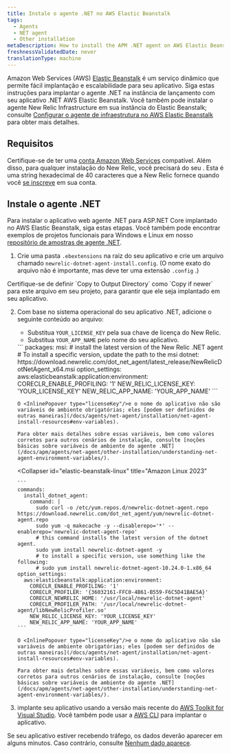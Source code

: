 ```yaml
---
title: Instale o agente .NET no AWS Elastic Beanstalk
tags:
  - Agents
  - NET agent
  - Other installation
metaDescription: How to install the APM .NET agent on AWS Elastic Beanstalk.
freshnessValidatedDate: never
translationType: machine
---
```


Amazon Web Services (AWS) [Elastic Beanstalk](https://aws.amazon.com/elasticbeanstalk) é um serviço dinâmico que permite fácil implantação e escalabilidade para seu aplicativo. Siga estas instruções para implantar o agente .NET na instância de lançamento com seu aplicativo .NET AWS Elastic Beanstalk. Você também pode instalar o agente New Relic Infrastructure em sua instância do Elastic Beanstalk; consulte [Configurar o agente de infraestrutura no AWS Elastic Beanstalk](/docs/infrastructure/install-infrastructure-agent/config-management-tools/configure-infrastructure-agent-aws-elastic-beanstalk/) para obter mais detalhes.

## Requisitos

Certifique-se de ter uma [conta Amazon Web Services](http://aws.amazon.com/elasticbeanstalk/) compatível. Além disso, para qualquer instalação do New Relic, você precisará do seu <InlinePopover type="licenseKey"/>. Esta é uma string hexadecimal de 40 caracteres que a New Relic fornece quando você [se inscreve](http://newrelic.com/signup "O link abre em uma nova janela") em sua conta.

## Instale o agente .NET

Para instalar o aplicativo web agente .NET para ASP.NET Core implantado no AWS Elastic Beanstalk, siga estas etapas. Você também pode encontrar exemplos de projetos funcionais para Windows e Linux em nosso [repositório de amostras de agente .NET](https://github.com/newrelic/newrelic-dotnet-examples/tree/main/elastic-beanstalk).

1. Crie uma pasta `.ebextensions` na raiz do seu aplicativo e crie um arquivo chamado `newrelic-dotnet-agent-install.config`. (O nome exato do arquivo não é importante, mas deve ter uma extensão `.config` .)

<Callout variant="important">
  Certifique-se de definir `Copy to Output Directory` como `Copy if newer` para este arquivo em seu projeto, para garantir que ele seja implantado em seu aplicativo.
</Callout>

2. Com base no sistema operacional do seu aplicativo .NET, adicione o seguinte conteúdo ao arquivo:

   * Substitua `YOUR_LICENSE_KEY` pela sua chave de licença do New Relic.
   * Substitua `YOUR_APP_NAME` pelo nome do seu aplicativo.

   <CollapserGroup>
     <Collapser
       id="elastic-beanstalk-windows"
       title="Windows"
     >
       ```
       packages:  
           msi:
             # install the latest version of the New Relic .NET agent
             # To install a specific version, update the path to the msi
             dotnet: https://download.newrelic.com/dot_net_agent/latest_release/NewRelicDotNetAgent_x64.msi
       option_settings:
           aws:elasticbeanstalk:application:environment:
             CORECLR_ENABLE_PROFILING: '1'
             NEW_RELIC_LICENSE_KEY: 'YOUR_LICENSE_KEY'
             NEW_RELIC_APP_NAME: 'YOUR_APP_NAME'
       ```

       O <InlinePopover type="licenseKey"/>e o nome do aplicativo não são variáveis de ambiente obrigatórias; eles [podem ser definidos de outras maneiras](/docs/agents/net-agent/installation/net-agent-install-resources#env-variables).

       Para obter mais detalhes sobre essas variáveis, bem como valores corretos para outros cenários de instalação, consulte [noções básicas sobre variáveis de ambiente do agente .NET](/docs/apm/agents/net-agent/other-installation/understanding-net-agent-environment-variables/).
     </Collapser>

     <Collapser
       id="elastic-beanstalk-linux"
       title="Amazon Linux 2023"
     >
       ```
       commands: 
         install_dotnet_agent:
           command: |
             sudo curl -o /etc/yum.repos.d/newrelic-dotnet-agent.repo https://download.newrelic.com/dot_net_agent/yum/newrelic-dotnet-agent.repo
             sudo yum -q makecache -y --disablerepo='*' --enablerepo='newrelic-dotnet-agent-repo'
             # this command installs the latest version of the dotnet agent.
             sudo yum install newrelic-dotnet-agent -y
             # to install a specific version, use something like the following:
             # sudo yum install newrelic-dotnet-agent-10.24.0-1.x86_64
       option_settings:
         aws:elasticbeanstalk:application:environment:
           CORECLR_ENABLE_PROFILING: '1'
           CORECLR_PROFILER: '{36032161-FFC0-4B61-B559-F6C5D41BAE5A}'
           CORECLR_NEWRELIC_HOME: '/usr/local/newrelic-dotnet-agent'
           CORECLR_PROFILER_PATH: '/usr/local/newrelic-dotnet-agent/libNewRelicProfiler.so'
           NEW_RELIC_LICENSE_KEY: 'YOUR_LICENSE_KEY'
           NEW_RELIC_APP_NAME: 'YOUR_APP_NAME'
       ```

       O <InlinePopover type="licenseKey"/>e o nome do aplicativo não são variáveis de ambiente obrigatórias; eles [podem ser definidos de outras maneiras](/docs/agents/net-agent/installation/net-agent-install-resources#env-variables).

       Para obter mais detalhes sobre essas variáveis, bem como valores corretos para outros cenários de instalação, consulte [noções básicas sobre variáveis de ambiente do agente .NET](/docs/apm/agents/net-agent/other-installation/understanding-net-agent-environment-variables/).
     </Collapser>
   </CollapserGroup>

3. implante seu aplicativo usando a versão mais recente do [AWS Toolkit for Visual Studio](https://aws.amazon.com/visualstudio/). Você também pode usar a [AWS CLI](https://docs.aws.amazon.com/cli/) para implantar o aplicativo.

Se seu aplicativo estiver recebendo tráfego, os dados deverão aparecer em alguns minutos. Caso contrário, consulte [Nenhum dado aparece](/docs/agents/net-agent/troubleshooting/no-data-appears-net).

<InstallFeedback/>